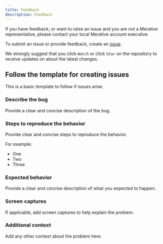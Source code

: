 ```yaml
---
title: Feedback
description: Feedback
---
```


If you have feedback, or want to raise an issue and you are not a Merative
representative, please contact your local Merative account executive.

To submit an issue or provide feedback, create an [issue](https://github.com/merative/spm-ui-addon-devenv/issues).

We strongly suggest that you click `Watch` or click `Star` on the repository to receive updates on about the latest changes.

## Follow the template for creating issues

This is a basic template to follow if issues arise.

### Describe the bug

Provide a clear and concise description of the bug.

### Steps to reproduce the behavior

Provide clear and concise steps to reproduce the behavior.

For example:

- One
- Two
- Three

### Expected behavior

Provide a clear and concise description of what you expected to happen.

### Screen captures

If applicable, add screen captures to help explain the problem.

### Additional context

Add any other context about the problem here.
